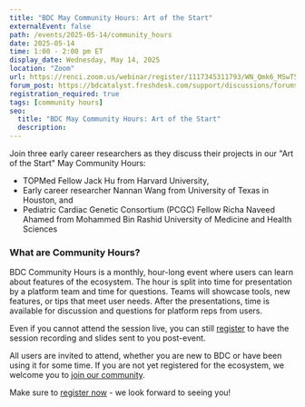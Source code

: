 ```yaml
---
title: "BDC May Community Hours: Art of the Start"
externalEvent: false
path: /events/2025-05-14/community_hours
date: 2025-05-14
time: 1:00 - 2:00 pm ET
display_date: Wednesday, May 14, 2025
location: "Zoom"
url: https://renci.zoom.us/webinar/register/1117345311793/WN_Qmk6_MSwT5qf8ktuny_McA
forum_post: https://bdcatalyst.freshdesk.com/support/discussions/forums/60000252439
registration_required: true
tags: [community hours]
seo:
  title: "BDC May Community Hours: Art of the Start"
  description:
---
```


Join three early career researchers as they discuss their projects in our "Art of the Start" May Community Hours:

- TOPMed Fellow Jack Hu from Harvard University,
- Early career researcher Nannan Wang from University of Texas in Houston, and
- Pediatric Cardiac Genetic Consortium (PCGC) Fellow Richa Naveed Ahamed from Mohammed Bin Rashid University of Medicine and Health Sciences

### What are Community Hours?

BDC Community Hours is a monthly, hour-long event where users can learn about features of the ecosystem. The hour is split into time for presentation by a platform team and time for questions. Teams will showcase tools, new features, or tips that meet user needs. After the presentations, time is available for discussion and questions for platform reps from users.

Even if you cannot attend the session live, you can still [register](https://renci.zoom.us/webinar/register/1117345311793/WN_Qmk6_MSwT5qf8ktuny_McA) to have the session recording and slides sent to you post-event.

All users are invited to attend, whether you are new to BDC or have been using it for some time. If you are not yet registered for the ecosystem, we welcome you to [join our community](/join-bdc/).

Make sure to [register now](https://renci.zoom.us/webinar/register/1117345311793/WN_Qmk6_MSwT5qf8ktuny_McA) - we look forward to seeing you!
